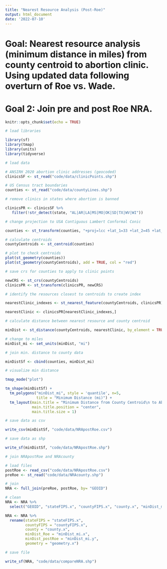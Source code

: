 ```yaml
---
title: "Nearest Resource Analysis (Post-Roe)"
output: html_document
date: '2022-07-10'
---
```


# Goal: Nearest resource analysis (minimum distance in miles) from county centroid to abortion clinic. Using updated data following overturn of Roe vs. Wade. 

# Goal 2: Join pre and post Roe NRA. 

```r
knitr::opts_chunk$set(echo = TRUE)
```

```r
# load libraries

library(sf)
library(tmap)
library(units)
library(tidyverse)

```

```r
# load data

# ANSIRH 2020 abortion clinic addresses (geocoded)
clinicsSF <- st_read("code/data/clinicPoints.shp")

# US Census tract boundaries
counties <- st_read("code/data/countyLines.shp")
```


```r
# remove clinics in states where abortion is banned

clinicsPR <- clinicsSF %>%
   filter(!str_detect(state, "AL|AR|LA|MS|MO|OK|SD|TX|WV|WI"))
```

```r
# change projection to USA Contiguous Lambert Conformal Conic

counties <- st_transform(counties, "+proj=lcc +lat_1=33 +lat_2=45 +lat_0=39 +lon_0=-96 +x_0=0 +y_0=0 +datum=NAD83 +units=m +no_defs")

# calculate centroids 
countyCentroids <- st_centroid(counties)

# plot to check centroids
plot(st_geometry(counties))
plot(st_geometry(countyCentroids), add = TRUE, col = "red")

```


```r
# save crs for counties to apply to clinic points

newCRS <- st_crs(countyCentroids)
clinicsPR <- st_transform(clinicsPR, newCRS)

```

```r
# identify the resources closest to centroids to create index

nearestClinic_indexes <- st_nearest_feature(countyCentroids, clinicsPR)

nearestClinic <- clinicsPR[nearestClinic_indexes,]
```

```r
# calculate distance between nearest resource and county centroid

minDist <- st_distance(countyCentroids, nearestClinic, by_element = TRUE)

# change to miles 
minDist_mi <- set_units(minDist, "mi")

```

```r
# join min. distance to county data

minDistSf <- cbind(counties, minDist_mi)
```

```r
# visualize min distance 

tmap_mode("plot")

tm_shape(minDistSf) +
  tm_polygons("minDist_mi", style = 'quantile', n=5,
              title = "Minimum Distance (mi)") +
  tm_layout(main.title = "Minimum Distance from County Centroid\n to Abortion Clinic",
            main.title.position = "center",
            main.title.size = 1)
```


```r
# save data as csv

write_csv(minDistSf, "code/data/NRApostRoe.csv")

# save data as shp

write_sf(minDistSf, "code/data/NRApostRoe.shp")
```

```r
# join NRApostRoe and NRAcounty

# load files
postRoe <- read_csv("code/data/NRApostRoe.csv")
preRoe <- st_read("code/data/NRAcounty.shp")

# join
NRA <- full_join(preRoe, postRoe, by= "GEOID")

# clean
NRA <- NRA %>%
  select("GEOID", "stateFIPS.x", "countyFIPS.x", "county.x", "minDist_mi.x", "minDist_mi.y", "geometry.x") 

NRA <- NRA %>%
  rename(stateFIPS = "stateFIPS.x", 
         countyFIPS = "countyFIPS.x", 
         county = "county.x", 
         minDist_Roe = "minDist_mi.x", 
         minDist_postRoe = "minDist_mi.y", 
         geometry = "geometry.x")

# save file

write_sf(NRA, "code/data/compareNRA.shp")
```


